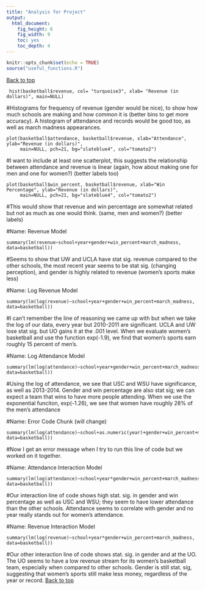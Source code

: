 ```yaml
---
title: "Analysis for Project"
output: 
  html_document: 
    fig_height: 6
    fig_width: 9
    toc: yes
    toc_depth: 4
---
```


```r
knitr::opts_chunk$set(echo = TRUE)
source("useful_functions.R")
```

<a href="#top">Back to top</a>

```Histogram
 hist(basketball$revenue, col= "turquoise3", xlab= "Revenue (in dollars)", main=NULL)
```
#Histograms for frequency of revenue (gender would be nice), to show how much schools are making and how common it is (better bins to get more accuracy). A histogram of attendance and records would be good too, as well as march madness appearances.
``` Scatterplot
plot(basketball$attendance, basketball$revenue, xlab="Attendance", ylab="Revenue (in dollars)",
     main=NULL, pch=21, bg="slateblue4", col="tomato2")
```
#I want to include at least one scatterplot, this suggests the relationship between attendance and revenue is linear (again, how about making one for men and one for women?) (better labels too)

``` Scatterplot_2
plot(basketball$win_percent, basketball$revenue, xlab="Win Percentage", ylab="Revenue (in dollars)",
     main=NULL, pch=21, bg="slateblue4", col="tomato2")
```
#This would show that revenue and win percentage are somewhat related but not as much as one would think. (same, men and women?) (better labels)

#Name: Revenue Model
```
summary(lm(revenue~school+year+gender+win_percent+march_madness, data=basketball))
```
#Seems to show that UW and UCLA have stat sig. revenue compared to the other schools, the most recent year seems to be stat sig. (changing perception), and gender is highly related to revenue (women's sports make less)

#Name: Log Revenue Model
```
summary(lm(log(revenue)~school+year+gender+win_percent+march_madness, data=basketball))
```
#I can't remember the line of reasoning we came up with but when we take the log of our data, every year but 2010-2011 are significant. UCLA and UW lose stat sig. but UO gains it at the .001 level. When we evaluate women's basketball and use the function exp(-1.9), we find that women's sports earn roughly 15 percent of men's.

#Name: Log Attendance Model
```
summary(lm(log(attendance)~school+year+gender+win_percent+march_madness, data=basketball))
```
#Using the log of attendance, we see that USC and WSU have significance, as well as 2013-2014. Gender and win percentage are also stat sig; we can expect a team that wins to have more people attending. When we use the exponential funciton, exp(-1.26), we see that women have roughly 28% of the men's attendance

#Name: Error Code Chunk (will change)
```
summary(lm(log(attendance)~school+as.numeric(year)+gender+win_percent+march_madness, data=basketball))
```
#Now I get an error message when I try to run this line of code but we worked on it together.

#Name: Attendance Interaction Model
```
summary(lm(log(attendance)~school+year*gender+win_percent+march_madness, data=basketball))
```
#Our interaction line of code shows high stat. sig. in gender and win percentage as well as USC and WSU; they seem to have lower attendance than the other schools. Attendance seems to correlate with gender and no year really stands out for women's attendance.

#Name: Revenue Interaction Model
```
summary(lm(log(revenue)~school+year*gender+win_percent+march_madness, data=basketball))
```
#Our other interaction line of code shows stat. sig. in gender and at the UO. The UO seems to have a low revenue stream for its women's basketball team, especially when compared to other schools. Gender is still stat. sig, suggesting that women's sports still make less money, regardless of the year or record.
<a href="#top">Back to top</a>
